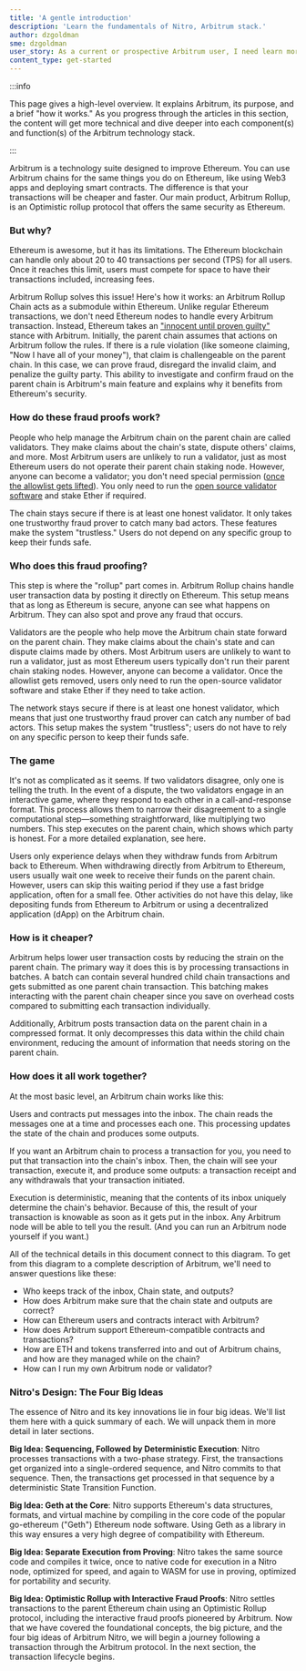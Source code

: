 ```yaml
---
title: 'A gentle introduction'
description: 'Learn the fundamentals of Nitro, Arbitrum stack.'
author: dzgoldman
sme: dzgoldman
user_story: As a current or prospective Arbitrum user, I need learn more about Nitros design.
content_type: get-started
---
```



:::info

This page gives a high-level overview. It explains Arbitrum, its purpose, and a brief "how it works." As you progress through the articles in this section, the content will get more technical and dive deeper into each component(s) and function(s) of the Arbitrum technology stack.

:::

Arbitrum is a technology suite designed to improve Ethereum. You can use Arbitrum chains for the same things you do on Ethereum, like using Web3 apps and deploying smart contracts. The difference is that your transactions will be cheaper and faster. Our main product, Arbitrum Rollup, is an Optimistic rollup protocol that offers the same security as Ethereum.

### But why?

Ethereum is awesome, but it has its limitations. The Ethereum blockchain can handle only about 20 to 40 transactions per second (TPS) for all users. Once it reaches this limit, users must compete for space to have their transactions included, increasing fees.

Arbitrum Rollup solves this issue! Here's how it works: an Arbitrum Rollup Chain acts as a submodule within Ethereum. Unlike regular Ethereum transactions, we don't need Ethereum nodes to handle every Arbitrum transaction. Instead, Ethereum takes an ["innocent until proven guilty"](https://insights.deribit.com/market-research/making-sense-of-rollups-part-2-dispute-resolution-on-arbitrum-and-optimism/) stance with Arbitrum. Initially, the parent chain assumes that actions on Arbitrum follow the rules. If there is a rule violation (like someone claiming, "Now I have all of your money"), that claim is challengeable on the parent chain. In this case, we can prove fraud, disregard the invalid claim, and penalize the guilty party. This ability to investigate and confirm fraud on the parent chain is Arbitrum's main feature and explains why it benefits from Ethereum's security.

### How do these fraud proofs work?

People who help manage the Arbitrum chain on the parent chain are called validators. They make claims about the chain's state, dispute others' claims, and more. Most Arbitrum users are unlikely to run a validator, just as most Ethereum users do not operate their parent chain staking node. However, anyone can become a validator; you don't need special permission ([once the allowlist gets lifted](https://docs.arbitrum.foundation/state-of-progressive-decentralization)). You only need to run the [open source validator software](https://github.com/OffchainLabs/nitro) and stake Ether if required.

The chain stays secure if there is at least one honest validator. It only takes one trustworthy fraud prover to catch many bad actors. These features make the system "trustless." Users do not depend on any specific group to keep their funds safe.

### Who does this fraud proofing?

This step is where the "rollup" part comes in. Arbitrum Rollup chains handle user transaction data by posting it directly on Ethereum. This setup means that as long as Ethereum is secure, anyone can see what happens on Arbitrum. They can also spot and prove any fraud that occurs.

Validators are the people who help move the Arbitrum chain state forward on the parent chain. They make claims about the chain's state and can dispute claims made by others. Most Arbitrum users are unlikely to want to run a validator, just as most Ethereum users typically don't run their parent chain staking nodes. However, anyone can become a validator. Once the allowlist gets removed, users only need to run the open-source validator software and stake Ether if they need to take action.

The network stays secure if there is at least one honest validator, which means that just one trustworthy fraud prover can catch any number of bad actors. This setup makes the system "trustless"; users do not have to rely on any specific person to keep their funds safe.

### The game

It's not as complicated as it seems. If two validators disagree, only one is telling the truth. In the event of a dispute, the two validators engage in an interactive game, where they respond to each other in a call-and-response format. This process allows them to narrow their disagreement to a single computational step—something straightforward, like multiplying two numbers. This step executes on the parent chain, which shows which party is honest. For a more detailed explanation, see here.

Users only experience delays when they withdraw funds from Arbitrum back to Ethereum. When withdrawing directly from Arbitrum to Ethereum, users usually wait one week to receive their funds on the parent chain. However, users can skip this waiting period if they use a fast bridge application, often for a small fee. Other activities do not have this delay, like depositing funds from Ethereum to Arbitrum or using a decentralized application (dApp) on the Arbitrum chain.

### How is it cheaper?

Arbitrum helps lower user transaction costs by reducing the strain on the parent chain. The primary way it does this is by processing transactions in batches. A batch can contain several hundred child chain transactions and gets submitted as one parent chain transaction. This batching makes interacting with the parent chain cheaper since you save on overhead costs compared to submitting each transaction individually.

Additionally, Arbitrum posts transaction data on the parent chain in a compressed format. It only decompresses this data within the child chain environment, reducing the amount of information that needs storing on the parent chain.

### How does it all work together?

At the most basic level, an Arbitrum chain works like this:

<ImageWithCaption
  caption="Original napkin sketch drawn by Arbitrum co-founder Ed Felten"
  src="https://lh4.googleusercontent.com/qwf_aYyB1AfX9s-_PQysOmPNtWB164_qA6isj3NhkDnmcro6J75f6MC2_AjlN60lpSkSw6DtZwNfrt13F3E_G8jdvjeWHX8EophDA2oUM0mEpPVeTlMbsjUCMmztEM0WvDpyWZ6R"
/>

Users and contracts put messages into the inbox. The chain reads the messages one at a time and processes each one. This processing updates the state of the chain and produces some outputs.

If you want an Arbitrum chain to process a transaction for you, you need to put that transaction into the chain's inbox. Then, the chain will see your transaction, execute it, and produce some outputs: a transaction receipt and any withdrawals that your transaction initiated.

Execution is deterministic, meaning that the contents of its inbox uniquely determine the chain's behavior. Because of this, the result of your transaction is knowable as soon as it gets put in the inbox. Any Arbitrum node will be able to tell you the result. (And you can run an Arbitrum node yourself if you want.)

All of the technical details in this document connect to this diagram. To get from this diagram to a complete description of Arbitrum, we'll need to answer questions like these:

- Who keeps track of the inbox, Chain state, and outputs?
- How does Arbitrum make sure that the chain state and outputs are correct?
- How can Ethereum users and contracts interact with Arbitrum?
- How does Arbitrum support Ethereum-compatible contracts and transactions?
- How are ETH and tokens transferred into and out of Arbitrum chains, and how are they managed while on the chain?
- How can I run my own Arbitrum node or validator?

### Nitro's Design: The Four Big Ideas

The essence of Nitro and its key innovations lie in four big ideas. We'll list them here with a quick summary of each. We will unpack them in more detail in later sections.

**Big Idea: Sequencing, Followed by Deterministic Execution**: Nitro processes transactions with a two-phase strategy. First, the transactions get organized into a single-ordered sequence, and Nitro commits to that sequence. Then, the transactions get processed in that sequence by a deterministic State Transition Function.

**Big Idea: Geth at the Core**: Nitro supports Ethereum's data structures, formats, and virtual machine by compiling in the core code of the popular go-ethereum ("Geth") Ethereum node software. Using Geth as a library in this way ensures a very high degree of compatibility with Ethereum.

**Big Idea: Separate Execution from Proving**: Nitro takes the same source code and compiles it twice, once to native code for execution in a Nitro node, optimized for speed, and again to WASM for use in proving, optimized for portability and security.

**Big Idea: Optimistic Rollup with Interactive Fraud Proofs**: Nitro settles transactions to the parent Ethereum chain using an Optimistic Rollup protocol, including the interactive fraud proofs pioneered by Arbitrum.
Now that we have covered the foundational concepts, the big picture, and the four big ideas of Arbitrum Nitro, we will begin a journey following a transaction through the Arbitrum protocol. In the next section, the transaction lifecycle begins.
